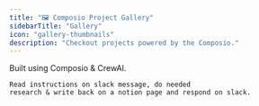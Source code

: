 ```yaml
---
title: "🖼️ Composio Project Gallery"
sidebarTitle: "Gallery"
icon: "gallery-thumbnails"
description: "Checkout projects powered by the Composio."
---
```


<CardGroup cols={1}>
  <Card title="Market Researcher (CrewAI)" icon="github" href="https://github.com/SamparkAI/composio-crewai-sample">
    Built using Composio & CrewAI. 
    
    Read instructions on slack message, do needed
    research & write back on a notion page and respond on slack.
  </Card>
</CardGroup>
